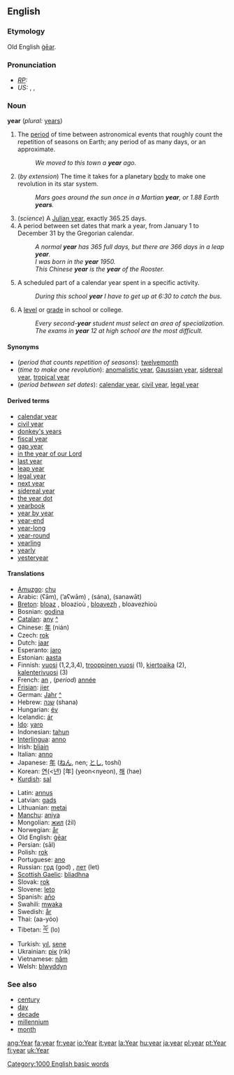 ==English==

{{rank|true|friend|herself|294|year|dear|high|above}}

===Etymology===
Old English [[gear#Old English|ġēar]].

===Pronunciation===
*''[[RP]]:'' {{IPA|/jiə/, /jɪː/}}
*''US:'' {{AHD|yîr}}, {{IPA|/jir/}}, {{SAMPA|/jir/}}

===Noun===
'''year''' (''plural:'' [[years]])

# The [[period]] of time between astronomical events that roughly count the repetition of seasons on Earth; any period of as many days, or an approximate.
#:''We moved to this town a '''year''' ago.''
# (''by extension'') The time it takes for a planetary [[body]] to make one revolution in its star system.
#:''Mars goes around the sun once in a Martian '''year''', or 1.88 Earth '''years'''.''
# (''science'') A [[Julian year]], exactly 365.25 days.
# A period between set dates that mark a year, from January 1 to December 31 by the Gregorian calendar.
#:''A normal '''year''' has 365 full days, but there are 366 days in a leap '''year'''.''
#:''I was born in the '''year''' 1950.''
#:''This Chinese '''year''' is the '''year''' of the Rooster.''
# A scheduled part of a calendar year spent in a specific activity. 
#:''During this school '''year''' I have to get up at 6:30 to catch the bus.''
# A [[level]] or [[grade]] in school or college.
#:''Every second-'''year''' student must select an area of specialization.''
#:''The exams in '''year''' 12 at high school are the most difficult.''

====Synonyms====
*(''period that counts repetition of seasons''): [[twelvemonth]]
*(''time to make one revolution''): [[anomalistic year]], [[Gaussian year]], [[sidereal year]], [[tropical year]]
*(''period between set dates''): [[calendar year]], [[civil year]], [[legal year]]

====Derived terms====
*[[calendar year]]
*[[civil year]]
*[[donkey's years]]
*[[fiscal year]]
*[[gap year]]
*[[in the year of our Lord]]
*[[last year]]
*[[leap year]]
*[[legal year]]
*[[next year]]
*[[sidereal year]]
*[[the year dot]]
*[[yearbook]]
*[[year by year]]
*[[year-end]]
*[[year-long]]
*[[year-round]]
*[[yearling]]
*[[yearly]]
*[[yesteryear]]

====Translations====
{{checktrans}}

{{top}}
*[[Amuzgo]]: [[chu]]
*Arabic: {{ARchar|[[عام]]}} (ʕām), {{ARchar|[[أَعوام]]}} (’aʕwām) {{p}}, {{ARchar|[[سنة|سَنة]]}} (sána), {{ARchar|[[سنوات|سَنَوات]]}} (sanawāt) {{p}}
*[[Breton]]: [[bloaz]] {{m}}, bloazioù {{p}}, [[bloavezh]] {{m}}, bloavezhioù {{p}}
*Bosnian: [[godina]] {{f}}
*[[Catalan]]: [[any#Catalan|any]] {{m}} [[:ca:any|^]] 
*Chinese: [[年]] (nián)
*Czech: [[rok]] {{m}}
*Dutch: [[jaar]] {{n}}
*Esperanto: [[jaro]]
*Estonian: [[aasta]]
*Finnish: [[vuosi]] (1,2,3,4), [[trooppinen vuosi]] (1), [[kiertoaika]] (2), [[kalenterivuosi]] (3)
*French: [[an#French|an]] {{m}}, (''period'') [[année]] {{f}}
*[[Frisian]]: [[jier]]
*German: [[Jahr]] {{n}} [[:de:Jahr|^]] 
*Hebrew: [[שנה]] {{f}} (shana)
*Hungarian: [[év]]
*Icelandic: [[ár]]
*[[Ido]]: [[yaro]]
*Indonesian: [[tahun]]
*[[Interlingua]]: [[anno]]
*Irish: [[bliain]]
*Italian: [[anno]] {{m}}
*Japanese: [[年]] ([[ねん]], nen; [[とし]], toshí)
*Korean: [[연]](<[[년]]) [年] (yeon<nyeon), [[해]] (hae)
*[[Kurdish]]: [[sal]]
{{mid}}
*Latin: [[annus]] {{m}}
*Latvian: [[gads]] {{m}}
*Lithuanian: [[metai]] {{p}}
*[[Manchu]]: [[aniya]]
*Mongolian: [[жил]] (žil)
*Norwegian: [[år]] {{n}}
*Old English: [[gear#Old English|ġēar]]
*Persian: {{FAchar|[[سال]]}} (sāl)
*Polish: [[rok]] {{m}}
*Portuguese: [[ano#Portuguese|ano]] {{m}}
*Russian: [[год]] (god) {{m}}, [[лет]] (let) {{p}}
*[[Scottish Gaelic]]: [[bliadhna]]
*Slovak: [[rok#Slovak|rok]] {{m}}
*Slovene: [[leto]] {{n}}
*Spanish: [[año]] {{m}}
*Swahili: [[mwaka]]
*Swedish: [[år]]
*Thai: {{THchar|[[อายุ]]}} (aa-yóo)
*Tibetan: [[ལོ་]] (lo)
*Turkish: [[yıl]], [[sene]]
*Ukrainian: [[рік]] (rik)
*Vietnamese: [[năm]]
*Welsh: [[blwyddyn]]
{{bottom}}

===See also===
*[[century]]
*[[day]]
*[[decade]]
*[[millennium]]
*[[month]]

[[Category:1000 English basic words]]
[[ang:Year]]
[[fa:year]]
[[fr:year]]
[[io:Year]]
[[it:year]]
[[la:Year]]
[[hu:year]]
[[ja:year]]
[[pl:year]]
[[pt:Year]]
[[fi:year]]
[[uk:Year]]